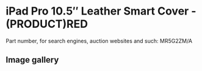
# iPad Pro 10.5″ Leather Smart Cover - (PRODUCT)RED

Part number, for search engines, auction websites and such: MR5G2ZM/A

## Image gallery

<div style={{ width: '100%', maxWidth: '768px' }}>
<GalleryComponent
    images={[
      {
        original: "/everysource/MR5G2.webp",
        thumbnail: "/everypreview/MR5G2.webp",
      },
      {
        original: "/everysource/MR5G2_AV1_GOLD.webp",
        thumbnail: "/everypreview/MR5G2_AV1_GOLD.webp",
      },
      {
        original: "/everysource/MR5G2_AV1_SILVER.webp",
        thumbnail: "/everypreview/MR5G2_AV1_SILVER.webp",
      },
      {
        original: "/everysource/MR5G2_AV1_SPACE_GRAY.webp",
        thumbnail: "/everypreview/MR5G2_AV1_SPACE_GRAY.webp",
      },
      {
        original: "/everysource/MR5G2_AV2.webp",
        thumbnail: "/everypreview/MR5G2_AV2.webp",
      },
      {
        original: "/everysource/MR5G2_AV3.webp",
        thumbnail: "/everypreview/MR5G2_AV3.webp",
      }
    ]}
  />
</div>